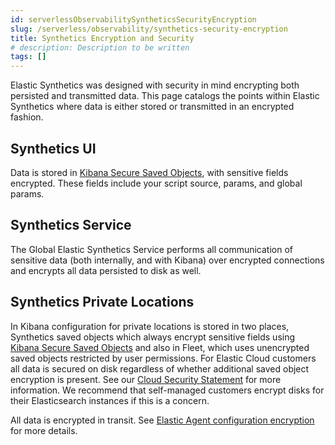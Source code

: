 ```yaml
---
id: serverlessObservabilitySyntheticsSecurityEncryption
slug: /serverless/observability/synthetics-security-encryption
title: Synthetics Encryption and Security
# description: Description to be written
tags: []
---
```


<p><DocBadge template="technical preview" /></p>

<div id="synthetics-security-encryption"></div>

Elastic Synthetics was designed with security in mind encrypting both persisted and transmitted data.
This page catalogs the points within Elastic Synthetics where data is either stored or transmitted in an encrypted fashion.

## Synthetics UI

Data is stored in [Kibana Secure Saved Objects](((kibana-ref))/xpack-security-secure-saved-objects.html),
with sensitive fields encrypted. These fields include your script source, params, and global params.

<div id="synthetics_service"></div>

## Synthetics Service

The Global Elastic Synthetics Service performs all communication of sensitive data (both internally, and with Kibana) over encrypted connections
and encrypts all data persisted to disk as well.

<div id="synthetics_private_locations"></div>

## Synthetics Private Locations

In Kibana configuration for private locations is stored in two places, Synthetics saved objects which always encrypt sensitive fields using [Kibana Secure Saved Objects](((kibana-ref))/xpack-security-secure-saved-objects.html) and also in Fleet, which uses unencrypted saved objects restricted by user permissions. For Elastic Cloud customers all data is secured on disk regardless of whether additional saved object encryption is present. See our [Cloud Security Statement](https://www.elastic.co/cloud/security) for more information. We recommend that self-managed customers encrypt disks for their Elasticsearch instances if this is a concern.

All data is encrypted in transit. See [Elastic Agent configuration encryption](((fleet-guide))/_elastic_agent_configuration_encryption.html) for more details.
